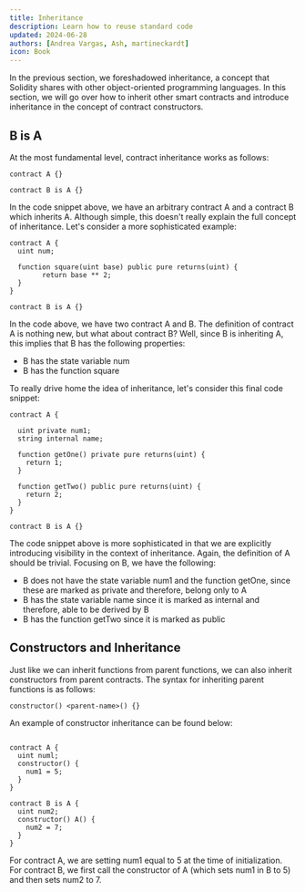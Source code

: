```yaml
---
title: Inheritance
description: Learn how to reuse standard code
updated: 2024-06-28
authors: [Andrea Vargas, Ash, martineckardt]
icon: Book
---
```

In the previous section, we foreshadowed inheritance, a concept that Solidity shares with other object-oriented programming languages. In this section, we will go over how to inherit other smart contracts and introduce inheritance in the concept of contract constructors.

## B is A

At the most fundamental level, contract inheritance works as follows:

```solidity
contract A {}
​
contract B is A {}
```

In the code snippet above, we have an arbitrary contract A and a contract B which inherits A. Although simple, this doesn't really explain the full concept of inheritance. Let's consider a more sophisticated example:

```solidity
contract A {
  uint num;
  
  function square(uint base) public pure returns(uint) {
        return base ** 2;
  }
}
​
contract B is A {}
```

In the code above, we have two contract A and B. The definition of contract A is nothing new, but what about contract B? Well, since B is inheriting A, this implies that B has the following properties:

- B has the state variable num
- B has the function square

To really drive home the idea of inheritance, let's consider this final code snippet:

```solidity
contract A {
  
  uint private num1;
  string internal name;
  
  function getOne() private pure returns(uint) {
    return 1;
  }
  
  function getTwo() public pure returns(uint) {
    return 2;
  }
}
​
contract B is A {}
```

The code snippet above is more sophisticated in that we are explicitly introducing visibility in the context of inheritance. Again, the definition of A should be trivial. Focusing on B, we have the following:

- B does not have the state variable num1 and the function getOne, since these are marked as private and therefore, belong only to A
- B has the state variable name since it is marked as internal and therefore, able to be derived by B
- B has the function getTwo since it is marked as public

## Constructors and Inheritance

Just like we can inherit functions from parent functions, we can also inherit constructors from parent contracts. The syntax for inheriting parent functions is as follows:

```solidity
constructor() <parent-name>() {}

```

An example of constructor inheritance can be found below:

```solidity

contract A {
  uint numl;
  constructor() {
    num1 = 5;
  }
}
​
contract B is A {
  uint num2;
  constructor() A() {
    num2 = 7;
  }
}   
```

For contract A, we are setting num1 equal to 5 at the time of initialization. For contract B, we first call the constructor of A (which sets num1 in B to 5) and then sets num2 to 7. 